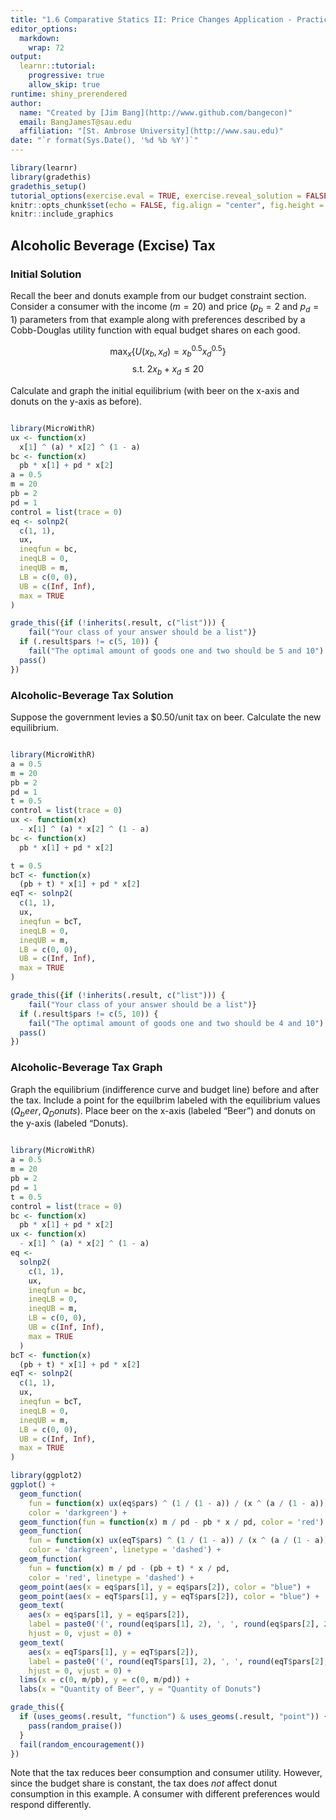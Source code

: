 ```yaml
---
title: "1.6 Comparative Statics II: Price Changes Application - Practice"
editor_options: 
  markdown: 
    wrap: 72
output: 
  learnr::tutorial: 
    progressive: true
    allow_skip: true
runtime: shiny_prerendered
author: 
  name: "Created by [Jim Bang](http://www.github.com/bangecon)"
  email: BangJamesT@sau.edu
  affiliation: "[St. Ambrose University](http://www.sau.edu)"
date: "`r format(Sys.Date(), '%d %b %Y')`"
---
```


<style type="text/css">
#doc-metadata {
  margin-bottom: 10px;
  font-size: 0.8em;
}
</style>

```r
library(learnr)
library(gradethis)
gradethis_setup()
tutorial_options(exercise.eval = TRUE, exercise.reveal_solution = FALSE)
knitr::opts_chunk$set(echo = FALSE, fig.align = "center", fig.height = 6, fig.width = 6)
knitr::include_graphics
```

## Alcoholic Beverage (Excise) Tax

### Initial Solution

Recall the beer and donuts example from our budget constraint section.  
Consider a consumer with the income ($m = 20$) and price ($p_b = 2$ and $p_d = 1$) parameters from that example along with preferences described by a Cobb-Douglas utility function with equal budget shares on each good. 

$$\max_x \bigg\{ U(x_b,x_d) = x_b^{0.5}x_d^{0.5} \bigg\}$$
$$\text{s.t. } 2x_b + x_d \le 20$$

Calculate and graph the initial equilibrium 
(with beer on the x-axis and donuts on the y-axis as before). 

```r

```

```r
library(MicroWithR)
ux <- function(x)
  x[1] ^ (a) * x[2] ^ (1 - a)
bc <- function(x)
  pb * x[1] + pd * x[2]
a = 0.5
m = 20
pb = 2
pd = 1
control = list(trace = 0)
eq <- solnp2(
  c(1, 1),
  ux,
  ineqfun = bc,
  ineqLB = 0,
  ineqUB = m,
  LB = c(0, 0),
  UB = c(Inf, Inf),
  max = TRUE
)
```

```r
grade_this({if (!inherits(.result, c("list"))) {
    fail("Your class of your answer should be a list")}
  if (.result$pars != c(5, 10)) { 
    fail("The optimal amount of goods one and two should be 5 and 10") }
  pass()
})
```

### Alcoholic-Beverage Tax Solution

Suppose the government levies a $0.50/unit tax on beer. 
Calculate the new equilibrium.  

```r

```

```r
library(MicroWithR)
a = 0.5
m = 20
pb = 2
pd = 1
t = 0.5
control = list(trace = 0)
ux <- function(x)
  - x[1] ^ (a) * x[2] ^ (1 - a)
bc <- function(x)
  pb * x[1] + pd * x[2]
```

```r
t = 0.5
bcT <- function(x)
  (pb + t) * x[1] + pd * x[2]
eqT <- solnp2(
  c(1, 1),
  ux,
  ineqfun = bcT,
  ineqLB = 0,
  ineqUB = m,
  LB = c(0, 0),
  UB = c(Inf, Inf), 
  max = TRUE
)
```

```r
grade_this({if (!inherits(.result, c("list"))) {
    fail("Your class of your answer should be a list")}
  if (.result$pars != c(5, 10)) { 
    fail("The optimal amount of goods one and two should be 4 and 10") }
  pass()
})
```

### Alcoholic-Beverage Tax Graph

Graph the equilibrium (indifference curve and budget line) before and after the tax. 
Include a point for the equilbrim labeled with the equilibrium values $(Q_beer, Q_Donuts)$. 
Place beer on the x-axis (labeled "Beer") and donuts on the y-axis (labeled "Donuts). 

```r

```

```r
library(MicroWithR)
a = 0.5
m = 20
pb = 2
pd = 1
t = 0.5
control = list(trace = 0)
bc <- function(x)
  pb * x[1] + pd * x[2]
ux <- function(x)
  - x[1] ^ (a) * x[2] ^ (1 - a)
eq <-
  solnp2(
    c(1, 1),
    ux,
    ineqfun = bc,
    ineqLB = 0,
    ineqUB = m,
    LB = c(0, 0),
    UB = c(Inf, Inf),
    max = TRUE
  )
bcT <- function(x)
  (pb + t) * x[1] + pd * x[2]
eqT <- solnp2(
  c(1, 1),
  ux,
  ineqfun = bcT,
  ineqLB = 0,
  ineqUB = m,
  LB = c(0, 0),
  UB = c(Inf, Inf),
  max = TRUE
)
```

```r
library(ggplot2)
ggplot() + 
  geom_function(
    fun = function(x) ux(eq$pars) ^ (1 / (1 - a)) / (x ^ (a / (1 - a))), 
    color = 'darkgreen') +
  geom_function(fun = function(x) m / pd - pb * x / pd, color = 'red') +
  geom_function(
    fun = function(x) ux(eqT$pars) ^ (1 / (1 - a)) / (x ^ (a / (1 - a))), 
    color = 'darkgreen', linetype = 'dashed') +
  geom_function(
    fun = function(x) m / pd - (pb + t) * x / pd, 
    color = 'red', linetype = 'dashed') +
  geom_point(aes(x = eq$pars[1], y = eq$pars[2]), color = "blue") +
  geom_point(aes(x = eqT$pars[1], y = eqT$pars[2]), color = "blue") +
  geom_text(
    aes(x = eq$pars[1], y = eq$pars[2]), 
    label = paste0('(', round(eq$pars[1], 2), ', ', round(eq$pars[2], 2), ')'),
    hjust = 0, vjust = 0) + 
  geom_text(
    aes(x = eqT$pars[1], y = eqT$pars[2]), 
    label = paste0('(', round(eqT$pars[1], 2), ', ', round(eqT$pars[2], 2), ')'), 
    hjust = 0, vjust = 0) + 
  lims(x = c(0, m/pb), y = c(0, m/pd)) + 
  labs(x = "Quantity of Beer", y = "Quantity of Donuts")
```

```r
grade_this({
  if (uses_geoms(.result, "function") & uses_geoms(.result, "point")) {
    pass(random_praise())
  }
  fail(random_encouragement())
})
```

Note that the tax reduces beer consumption and consumer utility. 
However, since the budget share is constant, the tax does *not* affect donut consumption in this example. A consumer with different preferences would respond differently.

